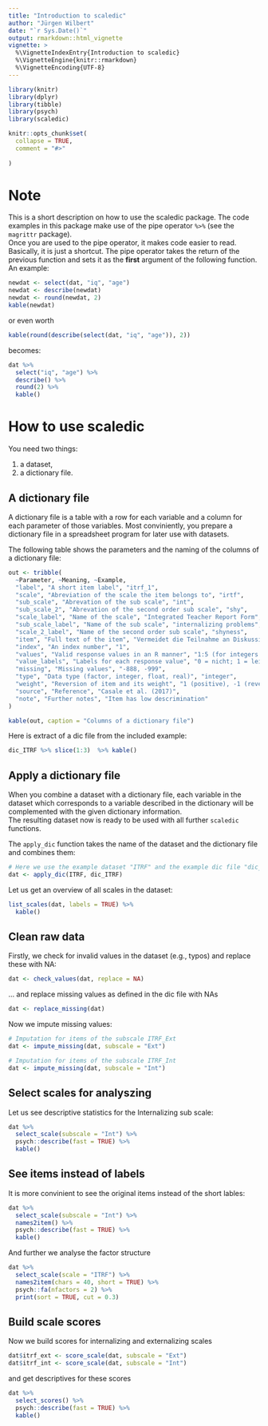 ```yaml
---
title: "Introduction to scaledic"
author: "Jürgen Wilbert"
date: "`r Sys.Date()`"
output: rmarkdown::html_vignette
vignette: >
  %\VignetteIndexEntry{Introduction to scaledic}
  %\VignetteEngine{knitr::rmarkdown}
  %\VignetteEncoding{UTF-8}
---
```


```r
library(knitr)
library(dplyr)
library(tibble)
library(psych)
library(scaledic)

knitr::opts_chunk$set(
  collapse = TRUE,
  comment = "#>"
  
)
```

# Note

This is a short description on how to use the scaledic package. The code examples in this package make use of the pipe operator `%>%` (see the `magrittr` package).  
Once you are used to the pipe operator, it makes code easier to read. Basically, it is just a shortcut. The pipe operator takes the return of the previous function and sets it as the **first** argument of the following function. An example:  

```r
newdat <- select(dat, "iq", "age")
newdat <- describe(newdat)
newdat <- round(newdat, 2)
kable(newdat)
```

or even worth

```r
kable(round(describe(select(dat, "iq", "age")), 2))
```

becomes:

```r
dat %>%
  select("iq", "age") %>%
  describe() %>%
  round(2) %>%
  kable()
```

# How to use scaledic

You need two things:

1. a dataset,
2. a dictionary file.

## A dictionary file

A dictionary file is a table with a row for each variable and a column for each parameter of those variables. Most conviniently, you prepare a dictionary file in a spreadsheet program for later use with datasets.  

The following table shows the parameters and the naming of the columns of a dictionary file: 

```r
out <- tribble(
  ~Parameter, ~Meaning, ~Example,
  "label", "A short item label", "itrf_1",
  "scale", "Abreviation of the scale the item belongs to", "irtf",
  "sub_scale", "Abrevation of the sub scale", "int",
  "sub_scale_2", "Abrevation of the second order sub scale", "shy",
  "scale_label", "Name of the scale", "Integrated Teacher Report Form",
  "sub_scale_label", "Name of the sub scale", "internalizing problems",
  "scale_2_label", "Name of the second order sub scale", "shyness",
  "item", "Full text of the item", "Vermeidet die Teilnahme an Diskussionen im Unterricht",
  "index", "An index number", "1",
  "values", "Valid response values in an R manner", "1:5 (for integers 1 to 5) 1,2,3 (for integers 1, 2, 3)",
  "value_labels", "Labels for each response value", "0 = nicht; 1 = leicht; 2 = mäßig; 3 = stark",
  "missing", "Missing values", "-888, -999",
  "type", "Data type (factor, integer, float, real)", "integer",
  "weight", "Reversion of item and its weight", "1 (positive), -1 (reverse), 1.5 (positive, weights 1.5 times)",
  "source", "Reference", "Casale et al. (2017)",
  "note", "Further notes", "Item has low descrimination"
)

kable(out, caption = "Columns of a dictionary file")

```

Here is extract of a dic file from the included example:

```r
dic_ITRF %>% slice(1:3)  %>% kable()
```


## Apply a dictionary file

When you combine a dataset with a dictionary file, each variable in the dataset which corresponds to a variable described in the dictionary will be complemented with the given dictionary information.  
The resulting dataset now is ready to be used with all further `scaledic` functions.  

The `apply_dic` function takes the name of the dataset and the dictionary file and combines them:

```r
# Here we use the example dataset "ITRF" and the example dic file "dic_ITRF"
dat <- apply_dic(ITRF, dic_ITRF)
```

Let us get an overview of all scales in the dataset:

```r
list_scales(dat, labels = TRUE) %>%
  kable()
```

## Clean raw data

Firstly, we check for invalid values in the dataset (e.g., typos) and replace these with NA:

```r
dat <- check_values(dat, replace = NA)
```

... and replace missing values as defined in the dic file with NAs

```r
dat <- replace_missing(dat)
```

Now we impute missing values:

```r
# Imputation for items of the subscale ITRF_Ext
dat <- impute_missing(dat, subscale = "Ext")

# Imputation for items of the subscale ITRF_Int
dat <- impute_missing(dat, subscale = "Int")

```

## Select scales for analyszing

Let us see descriptive statistics for the Internalizing sub scale:

```r
dat %>% 
  select_scale(subscale = "Int") %>%
  psych::describe(fast = TRUE) %>%
  kable()
```

## See items instead of labels

It is more convinient to see the original items instead of the short lables:

```r
dat %>% 
  select_scale(subscale = "Int") %>%
  names2item() %>%
  psych::describe(fast = TRUE) %>%
  kable()
```

And further we analyse the factor structure  


```r
dat %>%
  select_scale(scale = "ITRF") %>%
  names2item(chars = 40, short = TRUE) %>%
  psych::fa(nfactors = 2) %>%
  print(sort = TRUE, cut = 0.3)
```

## Build scale scores

Now we build scores for internalizing and externalizing scales

```r
dat$itrf_ext <- score_scale(dat, subscale = "Ext")
dat$itrf_int <- score_scale(dat, subscale = "Int")

```

and get descriptives for these scores

```r
dat %>%
  select_scores() %>%
  psych::describe(fast = TRUE) %>%
  kable()
```


